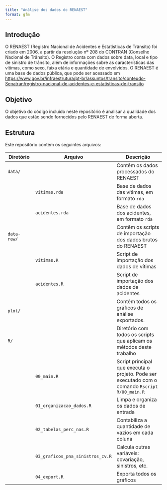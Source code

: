 ```yaml
---
title: "Análise dos dados do RENAEST"
format: gfm
---
```


## Introdução

O RENAEST (Registro Nacional de Acidentes e Estatísticas de Trânsito) foi criado em 2006, a partir da resolução nº 208 do CONTRAN (Conselho Nacional de Trânsito). O Registro conta com dados sobre data, local e tipo de sinistro de trânsito, além de informações sobre as características das vítimas, como sexo, faixa etária e quantidade de envolvidos. O RENAEST é uma base de dados pública, que pode ser acessado em <https://www.gov.br/infraestrutura/pt-br/assuntos/transito/conteudo-Senatran/registro-nacional-de-acidentes-e-estatisticas-de-transito>

## Objetivo

O objetivo do código incluído neste repositório é analisar a qualidade dos dados que estão sendo fornecidos pelo RENAEST de forma aberta.

## Estrutura

Este repositório contém os seguintes arquivos:

| Diretório   | Arquivo                          | Descrição                                                                                        |
|--------------|-----------------------------|-----------------------------|
| `data/`     |                                  | Contêm os dados processados do RENAEST                                                           |
|             | `vitimas.rda`                    | Base de dados das vítimas, em formato `rda`                                                      |
|             | `acidentes.rda`                  | Base de dados dos acidentes, em formato `rda`                                                    |
| `data-raw/` |                                  | Contêm os scripts de importação dos dados brutos do RENAEST                                      |
|             | `vitimas.R`                      | Script de importação dos dados de vítimas                                                        |
|             | `acidentes.R`                    | Script de importação dos dados de acidentes                                                      |
| `plot/`     |                                  | Contêm todos os gráficos de análise exportados.                                                  |
| `R/`        |                                  | Diretório com todos os scripts que aplicam os métodos deste trabalho                             |
|             | `00_main.R`                      | Script principal que executa o projeto. Pode ser executado com o comando `Rscript R/00_main.R`   |
|             | `01_organizacao_dados.R`         | Limpa e organiza os dados de entrada                                                             |
|             | `02_tabelas_perc_nas.R`          | Contabiliza a quantidade de vazios em cada coluna                                                |
|             | `03_graficos_pna_sinistros_cv.R` | Calcula outras variáveis: covariação, sinistros, etc.                                            |
|             | `04_export.R`                    | Exporta todos os gráficos                                                                        |